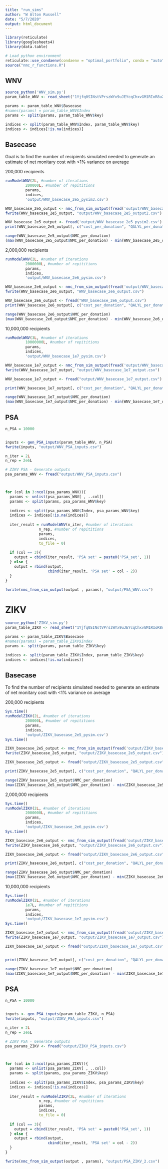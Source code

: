 ```yaml
---
title: "run_sims"
author: "W Alton Russell"
date: "5/7/2020"
output: html_document
---
```


```r
library(reticulate)
library(googlesheets4)
library(data.table)

# Load python environment
reticulate::use_condaenv(condaenv = "optimal_portfolio", conda = "auto", required = TRUE)
source("nmc_r_functions.R")
```

## WNV 

```r
source_python('WNV_sim.py')
param_table_WNV <- read_sheet("1Yjfq0SINstVPrszWYx9uJEYcqChxvGM1RIoR8uZe-sw", sheet = "wnv_nmc")

params <- param_table_WNV$Basecase
#names(params) = param_table_WNV$Index
params <- split(params, param_table_WNV$key)

indices <- split(param_table_WNV$Index, param_table_WNV$key)
indices <- indices[!is.na(indices)]

```

## Basecase
Goal is to find the number of recipients simulated needed to generate an estimate of net monitary cost with <1% variance on average

200,000 recipients
```r
runModelWNV(2L, #number of iterations 
         200000L, #number of repititions
         params, 
         indices, 
         'output/WNV_basecase_2e5_pysim3.csv')

WNV_basecase_2e5_output <- nmc_from_sim_output(fread('output/WNV_basecase_2e5_pysim2.csv'), params)
fwrite(WNV_basecase_2e5_output, "output/WNV_basecase_2e5_output2.csv")

```


```r
WNV_basecase_2e5_output <- fread('output/WNV_basecase_2e5_pysim2.csv')
print(WNV_basecase_2e5_output[, c("cost_per_donation", "QALYL_per_donation", "NMC_per_donation")])

range(WNV_basecase_2e5_output$NMC_per_donation)
(max(WNV_basecase_2e5_output$NMC_per_donation) - min(WNV_basecase_2e5_output$NMC_per_donation))/min(WNV_basecase_2e5_output$NMC_per_donation)

```


2,000,000 recipients
```r
runModelWNV(2L, #number of iterations 
         2000000L, #number of repititions
         params, 
         indices, 
         'output/WNV_basecase_2e6_pysim.csv')

WNV_basecase_2e6_output <- nmc_from_sim_output(fread('output/WNV_basecase_2e6_pysim.csv'), params)
fwrite(WNV_basecase_2e6_output, "WNV_basecase_2e6_output.csv")
```


```r
WNV_basecase_2e6_output <- fread("WNV_basecase_2e6_output.csv")
print(WNV_basecase_2e6_output[, c("cost_per_donation", "QALYL_per_donation", "NMC_per_donation")])

range(WNV_basecase_2e6_output$NMC_per_donation)
(max(WNV_basecase_2e6_output$NMC_per_donation) - min(WNV_basecase_2e6_output$NMC_per_donation))/min(WNV_basecase_2e6_output$NMC_per_donation)

```


10,000,000 recipients
```r
runModelWNV(3L, #number of iterations 
         10000000L, #number of repititions
         params, 
         indices, 
         'output/WNV_basecase_1e7_pysim.csv')

WNV_basecase_1e7_output <- nmc_from_sim_output(fread('output/WNV_basecase_1e7_pysim.csv'), params)
fwrite(WNV_basecase_1e7_output, "output/WNV_basecase_1e7_output.csv")

```


```r
WNV_basecase_1e7_output <- fread("output/WNV_basecase_1e7_output.csv")

print(WNV_basecase_1e7_output[, c("cost_per_donation", "QALYL_per_donation", "NMC_per_donation")])

range(WNV_basecase_1e7_output$NMC_per_donation)
(max(WNV_basecase_1e7_output$NMC_per_donation) - min(WNV_basecase_1e7_output$NMC_per_donation))/min(WNV_basecase_1e7_output$NMC_per_donation)

```


## PSA
```r
n_PSA = 10000


inputs <- gen_PSA_inputs(param_table_WNV, n_PSA)
fwrite(inputs, "output/WNV_PSA_inputs.csv")
```

```r
n_iter = 2L
n_rep = 2e6L

# ZIKV PSA - Generate outputs
psa_params_WNV <- fread("output/WNV_PSA_inputs.csv")



for (col in 3:ncol(psa_params_WNV)){
  params <- unlist(psa_params_WNV[ , ..col])
  params <- split(params, psa_params_WNV$key)
  
  indices <- split(psa_params_WNV$Index, psa_params_WNV$key)
  indices <- indices[!is.na(indices)]
  
  iter_result = runModelWNV(n_iter, #number of iterations 
               n_rep, #number of repititions
               params, 
               indices,
               to_file = 0)
  
  if (col == 3){
    output = cbind(iter_result, 'PSA set' = paste0('PSA_set', 1))
  } else {
    output = rbind(output,
                   cbind(iter_result, 'PSA set' = col - 2))
  }
}

fwrite(nmc_from_sim_output(output , params), "output/PSA_WNV.csv")

```



# ZIKV 


```r
source_python('ZIKV_sim.py')
param_table_ZIKV <- read_sheet("1Yjfq0SINstVPrszWYx9uJEYcqChxvGM1RIoR8uZe-sw", sheet = "zikv_nmc")

params <- param_table_ZIKV$Basecase
#names(params) = param_table_ZIKV$Index
params <- split(params, param_table_ZIKV$key)

indices <- split(param_table_ZIKV$Index, param_table_ZIKV$key)
indices <- indices[!is.na(indices)]

```

## Basecase
To find the number of recipients simulated needed to generate an estimate of net monitary cost with <1% variance on average

200,000 recipients
```r
Sys.time()
runModelZIKV(2L, #number of iterations 
         200000L, #number of repititions
         params, 
         indices, 
         'output/ZIKV_basecase_2e5_pysim.csv')
Sys.time()

ZIKV_basecase_2e5_output <- nmc_from_sim_output(fread('output/ZIKV_basecase_2e5_pysim.csv'), params)
fwrite(ZIKV_basecase_2e5_output, "output/ZIKV_basecase_2e5_output.csv")
```


```r
ZIKV_basecase_2e5_output <- fread("output/ZIKV_basecase_2e5_output.csv")

print(ZIKV_basecase_2e5_output[, c("cost_per_donation", "QALYL_per_donation", "NMC_per_donation")])

range(ZIKV_basecase_2e5_output$NMC_per_donation)
(max(ZIKV_basecase_2e5_output$NMC_per_donation) - min(ZIKV_basecase_2e5_output$NMC_per_donation))/min(ZIKV_basecase_2e5_output$NMC_per_donation)

```


2,000,000 recipients
```r
Sys.time()
runModelZIKV(2L, #number of iterations 
         2000000L, #number of repititions
         params, 
         indices, 
         'output/ZIKV_basecase_2e6_pysim.csv')
Sys.time()

ZIKV_basecase_2e6_output <- nmc_from_sim_output(fread('output/ZIKV_basecase_2e6_pysim.csv'), params)
fwrite(ZIKV_basecase_2e6_output, "output/ZIKV_basecase_2e6_output.csv")
```

```r

ZIKV_basecase_2e6_output <- fread("output/ZIKV_basecase_2e6_output.csv")

print(ZIKV_basecase_2e6_output[, c("cost_per_donation", "QALYL_per_donation", "NMC_per_donation")])

range(ZIKV_basecase_2e6_output$NMC_per_donation)
(max(ZIKV_basecase_2e6_output$NMC_per_donation) - min(ZIKV_basecase_2e6_output$NMC_per_donation))/min(ZIKV_basecase_2e6_output$NMC_per_donation)

```

10,000,000 recipients
```r
Sys.time()
runModelZIKV(2L, #number of iterations 
         1e7L, #number of repititions
         params, 
         indices, 
         'output/ZIKV_basecase_1e7_pysim.csv')
Sys.time()

ZIKV_basecase_1e7_output <- nmc_from_sim_output(fread('output/ZIKV_basecase_1e7_pysim.csv'), params)
fwrite(ZIKV_basecase_1e7_output, "output/ZIKV_basecase_1e7_output.csv")
```

```r

ZIKV_basecase_1e7_output <- fread("output/ZIKV_basecase_1e7_output.csv")


print(ZIKV_basecase_1e7_output[, c("cost_per_donation", "QALYL_per_donation", "NMC_per_donation")])

range(ZIKV_basecase_1e7_output$NMC_per_donation)
(max(ZIKV_basecase_1e7_output$NMC_per_donation) - min(ZIKV_basecase_1e7_output$NMC_per_donation))/min(ZIKV_basecase_1e7_output$NMC_per_donation)

```


## PSA
```r
n_PSA = 10000


inputs <- gen_PSA_inputs(param_table_ZIKV, n_PSA)
fwrite(inputs, "output/ZIKV_PSA_inputs.csv")
```

```r
n_iter = 2L
n_rep = 2e6L

# ZIKV PSA - Generate outputs
psa_params_ZIKV <- fread("output/ZIKV_PSA_inputs.csv")



for (col in 3:ncol(psa_params_ZIKV)){
  params <- unlist(psa_params_ZIKV[ , ..col])
  params <- split(params, psa_params_ZIKV$key)
  
  indices <- split(psa_params_ZIKV$Index, psa_params_ZIKV$key)
  indices <- indices[!is.na(indices)]
  
  iter_result = runModelZIKV(2L, #number of iterations 
               n_rep, #number of repititions
               params, 
               indices,
               to_file = 0)
  
  if (col == 3){
    output = cbind(iter_result, 'PSA set' = paste0('PSA_set', 1))
  } else {
    output = rbind(output,
                   cbind(iter_result, 'PSA set' = col - 2))
  }
}

fwrite(nmc_from_sim_output(output , params), "output/PSA_ZIKV_2.csv")

```
